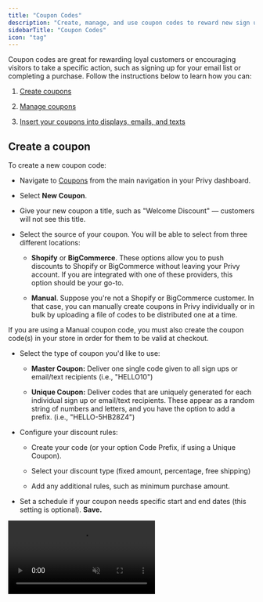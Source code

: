 ```yaml
---
title: "Coupon Codes"
description: "Create, manage, and use coupon codes to reward new sign ups and incentivize purchases."
sidebarTitle: "Coupon Codes"
icon: "tag"
---
```


Coupon codes are great for rewarding loyal customers or encouraging visitors to take a specific action, such as signing up for your email list or completing a purchase. Follow the instructions below to learn how you can:

1. <a href="#create-a-coupon">Create coupons</a>

2. <a href="#edit-or-delete-a-coupon">Manage coupons</a>

3. <a href="#insert-a-coupon-into-your-content">Insert your coupons into displays, emails, and texts</a>

## Create a coupon

To create a new coupon code:

* Navigate to [Coupons](https://dashboard.privy.com/coupons) from the main navigation in your Privy dashboard.

* Select **New Coupon**.

* Give your new coupon a title, such as "Welcome Discount" — customers will not see this title.

* Select the source of your coupon. You will be able to select from three different locations:

  * **Shopify** or **BigCommerce**. These options allow you to push discounts to Shopify or BigCommerce without leaving your Privy account. If you are integrated with one of these providers, this option should be your go-to. 

  * **Manual**. Suppose you're not a Shopify or BigCommerce customer. In that case, you can manually create coupons in Privy individually or in bulk by uploading a file of codes to be distributed one at a time.

<Warning>
  If you are using a Manual coupon code, you must also create the coupon code(s) in your store in order for them to be valid at checkout.
</Warning>

* Select the type of coupon you'd like to use:

  * **Master Coupon:** Deliver one single code given to all sign ups or email/text recipients (i.e., "HELLO10")

  * **Unique Coupon:** Deliver codes that are uniquely generated for each individual sign up or email/text recipients. These appear as a random string of numbers and letters, and you have the option to add a prefix. (i.e., "HELLO-5HB28Z4")

* Configure your discount rules:

  * Create your code (or your option Code Prefix, if using a Unique Coupon).

  * Select your discount type (fixed amount, percentage, free shipping)

  * Add any additional rules, such as minimum purchase amount.

* Set a schedule if your coupon needs specific start and end dates (this setting is optional). **Save.**

<video autoPlay muted loop playsInline className="create-coupon" src="/images/content/create-a-coupon.mp4" />

## Edit or delete a coupon

To edit a coupon's settings, or to delete it from Privy:

* Navigate to [Coupons](https://dashboard.privy.com/coupons) from the main navigation in your Privy dashboard.

* Locate the coupon you'd like to manage. Select either the **Edit** icon to edit the coupon's settings, or the **Delete** icon to remove it from Privy.

<img height="200" src="/images/content/edit-delete-coupon.png" />

## Insert a coupon into your content

### Displays

**To attach a coupon to a display:**

1. Head to [Convert > All Displays](https://dashboard.privy.com/displays).

2. Select an existing display or create a new display.

3. Head to the display's **Settings** tab and select the **Coupon** card.

4. Select which coupon you'd like to attach to the display.

5. Check the 'Auto apply coupon to card' option if you'd like to streamline the checkout process by removing the need for your customer to manually enter their coupon code at checkout. **Save.**

<video autoPlay muted loop playsInline className="attach-coupon-to-display" src="/images/content/attach-coupon-to-display.mp4" />

**To display your coupon code on your display's Thank You Page:**

1. In the display editor, navigate to your Thank You Page from the bottom navigation bar.

2. Add a text box and copy/paste the following variable: \{\{ signup.coupon\_code }}

3. Make any other changes as needed, then **Save.**

<video autoPlay muted loop playsInline className="insert-coupon-in-thank-you-page" src="/images/content/insert-coupon-on-thankyoupage.mp4" />

**To display your coupon code in your After Signup Email:**

1. In the display editor, head to your **Follow-Up** step.

2. Select your After Signup Email.

3. When editing the text in your email, select the **Merge Tag** menu and choose the **Coupon Code** option to insert your code's variable into your content. **Save.**

### Email Campaigns

**To attach a coupon to an email campaign:**

1. Head to your [Campaigns](https://dashboard.privy.com/message-campaigns) page. Click on an existing draft, or create a new campaign.

2. Find the **Coupon** card at the bottom of the *Details* section on the left. Click the 'edit' icon and attach your coupon. **Save.**

<video autoPlay muted loop playsInline className="attach-coupon-to-campaign" src="/images/content/attach-coupon-to-campaign.mp4" />

**To insert a coupon in your email campaign:**

1. Head to your [Campaigns](https://dashboard.privy.com/message-campaigns). Select an existing draft, or create a new campaign.

2. Click to **Edit design** or select a template.

3. Once you're in the email editor, add a new text box or edit an existing one. Select the **Merge Tag** menu and choose the **Coupon Code** option to insert your code's variable into your content. **Save.**

<video autoPlay muted loop playsInline className="insert-coupon-in-campaign" src="/images/content/insert-coupon-in-campaign.mp4" />

<Note>
  **Note:** Unique coupon codes are not supported for BigCommerce users in Campaigns. To include a master coupon, [create the coupon code](https://support.bigcommerce.com/s/article/Using-Coupon-Codes?language=en_US#create) in your BigCommerce account first, and then incorporate the code directly into the content of your Privy newsletter (as a text element, in an image, etc.)
</Note>  


### Automations

**To attach a coupon to an Automation:**

1. Head to [Automations](https://dashboard.privy.com/automations). Select an existing draft, or create a new Automation.

2. Click to **Edit settings** on the left side.

3. Locate your **Coupon** setting and select which coupon you'd like to attach. **Save.**

<video autoPlay muted loop playsInline className="attach-coupon-to-automation" src="/images/content/attach-coupon-to-automation.mp4" />

**To insert a coupon in your Automation:**

1. Head to [Automations](https://dashboard.privy.com/automations). Select an existing draft, or create a new Automation.

2. Select the 'edit' icon at the bottom of the email you'd like to edit.

3. Once you're in the email editor, add a new text box or edit an existing one. Select the **Merge Tag** menu and choose the **Coupon Code** option to insert your code's variable into your content. **Save.**

<video autoPlay muted loop playsInline className="insert-coupon-in-automation" src="/images/content/insert-coupon-in-automation.mp4" />

### SMS

**To attach a coupon to an SMS Campaign:**

1. Head to your [Campaigns](https://dashboard.privy.com/message-campaigns). Select an existing draft, or create a new text message.

2. Scroll down to the **Coupon Code** card and select which coupon you'd like to attach. **Save.**

<video autoPlay muted loop playsInline className="attach-coupon-to-sms" src="/images/content/attach-coupon-to-sms.mp4" />

**To attach a coupon to an SMS Campaign or Automation:**

1. When editing your text message, select the **Personalization** dropdown menu and select **Coupon Code** to insert the attached coupon code into your content.

<video autoPlay muted loop playsInline className="insert-coupon-in-sms" src="/images/content/insert-coupon-in-sms.mp4" />
